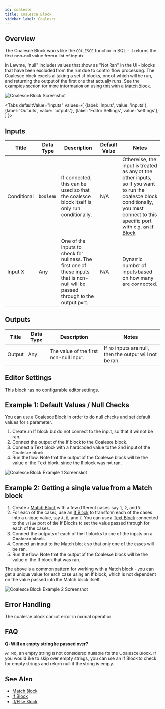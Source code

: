 ```yaml
---
id: coalesce
title: Coalesce Block
sidebar_label: Coalesce
---
```



## Overview

The Coalesce Block works like the `COALESCE` function in SQL - it returns the first non-null value from a list of inputs.

In Lawme, "null" includes values that show as "Not Ran" in the UI - blocks that have been excluded from the run due to control flow processing.
The Coalesce block excels at taking a set of blocks, one of which will be run, and returning the output of the first one that actually runs. See
the examples section for more information on using this with a [Match Block](./match.mdx).

![Coalesce Block Screenshot](./assets/coalesce-block.png)

<Tabs
  defaultValue="inputs"
  values={[
    {label: 'Inputs', value: 'inputs'},
    {label: 'Outputs', value: 'outputs'},
    {label: 'Editor Settings', value: 'settings'},
  ]
}>

<TabItem value="inputs">

## Inputs

| Title       | Data Type | Description                                                                                                                        | Default Value | Notes                                                                                                                                                                                      |
| ----------- | --------- | ---------------------------------------------------------------------------------------------------------------------------------- | ------------- | ------------------------------------------------------------------------------------------------------------------------------------------------------------------------------------------ |
| Conditional | `boolean` | If connected, this can be used so that the coalesce block itself is only run conditionally.                                         | N/A           | Otherwise, the input is treated as any of the other inputs, so if you want to run the coalesce block conditionally, you must connect to this specific port with e.g. an [If Block](./if.mdx) |
| Input X     | Any       | One of the inputs to check for nullness. The first one of these inputs that is non-null will be passed through to the output port. | N/A           | Dynamic number of inputs based on how many are connected.                                                                                                                                  |

</TabItem>

<TabItem value="outputs">

## Outputs

| Title  | Data Type | Description                            | Notes                                                   |
| ------ | --------- | -------------------------------------- | ------------------------------------------------------- |
| Output | Any       | The value of the first non-null input. | If no inputs are null, then the output will not be ran. |

</TabItem>

<TabItem value="settings">

## Editor Settings

This block has no configurable editor settings.

</TabItem>

</Tabs>

## Example 1: Default Values / Null Checks

You can use a Coalesce Block in order to do null checks and set default values for a parameter.

1. Create an If block but do not connect to the input, so that it wil not be ran.
2. Connect the output of the If block to the Coalesce block.
3. Connect a Text block with a hardcoded value to the 2nd input of the Coalesce block.
4. Run the flow. Note that the output of the Coalesce block will be the value of the Text block, since the If block was not ran.

![Coalesce Block Example 1 Screenshot](./assets/coalesce-block-example-01.png)

## Example 2: Getting a single value from a Match block

1. Create a [Match Block](./match.mdx) with a few different cases, say `1`, `2`, and `3`.
2. For each of the cases, use an [If Block](./if.mdx) to transform each of the cases into a unique value, say `A`, `B`, and `C`. You can use a [Text Block](./text.mdx) connected to the `value` port of the If Blocks to set the value passed through for each of the cases.
3. Connect the outputs of each of the If blocks to one of the inputs on a Coalesce block.
4. Connect an input to the Match block so that only one of the cases will be ran.
5. Run the flow. Note that the output of the Coalesce block will be the value of the If block that was ran.

The above is a common pattern for working with a Match block - you can get a unique value for each case using an If block, which is not dependent on the value passed into the Match block itself.

![Coalesce Block Example 2 Screenshot](./assets/coalesce-block-example-02.png)

## Error Handling

The coalesce block cannot error in normal operation.

## FAQ

**Q: Will an empty string be passed over?**

A: No, an empty string is not considered nullable for the Coalesce Block. If you would like to skip over empty strings, you can use an If Block to check for empty strings and return null if the string is empty.

## See Also

- [Match Block](./match.mdx)
- [If Block](./if.mdx)
- [If/Else Block](./if-else.mdx)
